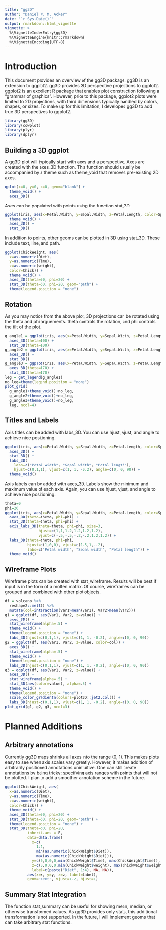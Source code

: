 ```yaml
---
title: "gg3D"
author: "Daniel W. M. Acker"
date: "`r Sys.Date()`"
output: rmarkdown::html_vignette
vignette: >
  %\VignetteIndexEntry{gg3D}
  %\VignetteEngine{knitr::rmarkdown}
  %\VignetteEncoding{UTF-8}
---
```


# Introduction

This document provides an overview of the gg3D package. gg3D is an extension to ggplot2. gg3D provides 3D perspective projections to ggplot2. ggplot2 is an excellent R package that enables plot construction following a "grammar of graphics". However, prior to this package, ggplot2 plots were limited to 2D projections, with third dimensions typically handled by colors, shapes, or sizes. To make up for this limitation, I developed gg3D to add true 3D perspectives to ggplot2.

```r
library(gg3D)
library(cowplot)
library(plyr)
library(dplyr)
```


## Building a 3D ggplot

A gg3D plot will typically start with axes and a perspective. Axes are created with the axes_3D function. This function should usually be accompanied by a theme such as theme_void that removes pre-existing 2D axes.

```r
qplot(x=0, y=0, z=0, geom="blank") + 
  theme_void() +
  axes_3D()
```

Axes can be populated with points using the function stat_3D.

```r
ggplot(iris, aes(x=Petal.Width, y=Sepal.Width, z=Petal.Length, color=Species)) + 
  theme_void() +
  axes_3D() +
  stat_3D()
```

In addition to points, other geoms can be plotted in 3D using stat_3D. These include text, line, and path.

```r
ggplot(ChickWeight, aes(
  x=as.numeric(Diet), 
  y=as.numeric(Time), 
  z=as.numeric(weight),
  color=Chick)) +
  theme_void() +
  axes_3D(theta=30, phi=20) +
  stat_3D(theta=30, phi=20, geom="path") +
  theme(legend.position = "none")
```

## Rotation

As you may notice from the above plot, 3D projections can be rotated using the theta and phi arguements. theta controls the rotation, and phi controls the tilt of the plot.

```r
g_angle1 = ggplot(iris, aes(x=Petal.Width, y=Sepal.Width, z=Petal.Length, color=Species)) +
  axes_3D(theta=100) +
  stat_3D(theta=100)
g_angle2 = ggplot(iris, aes(x=Petal.Width, y=Sepal.Width, z=Petal.Length, color=Species)) +
  axes_3D() +
  stat_3D()
g_angle3 = ggplot(iris, aes(x=Petal.Width, y=Sepal.Width, z=Petal.Length, color=Species)) +
  axes_3D(theta=170) +
  stat_3D(theta=170)
leg = get_legend(g_angle1)
no_leg=theme(legend.position = "none")
plot_grid(
  g_angle1+theme_void()+no_leg, 
  g_angle2+theme_void()+no_leg, 
  g_angle3+theme_void()+no_leg, 
  leg, ncol=4)
```

## Titles and Labels

Axis titles can be added with labs_3D. You can use hjust, vjust, and angle to achieve nice positioning.

```r
ggplot(iris, aes(x=Petal.Width, y=Sepal.Width, z=Petal.Length, color=Species)) +
  axes_3D() +
  stat_3D() +
  labs_3D(
    labs=c("Petal width", "Sepal width", "Petal length"),
    hjust=c(0,1,1), vjust=c(1, 1, -0.2), angle=c(0, 0, 90)) +
  theme_void()
```

Axis labels can be added with axes_3D. Labels show the minimum and maximum value of each axis. Again, you can use hjust, vjust, and angle to achieve nice positioning.

```r
theta=0 
phi=20
ggplot(iris, aes(x=Petal.Width, y=Sepal.Width, z=Petal.Length, color=Species)) +
  axes_3D(theta=theta, phi=phi) +
  stat_3D(theta=theta, phi=phi) +
  axis_labs_3D(theta=theta, phi=phi, size=3, 
               hjust=c(1,1,1.2,1.2,1.2,1.2), 
               vjust=c(-.5,-.5,-.2,-.2,1.2,1.2)) +
  labs_3D(theta=theta, phi=phi, 
          hjust=c(1,0,0), vjust=c(1.5,1,-.2),
          labs=c("Petal width", "Sepal width", "Petal length")) +
  theme_void()
```

## Wireframe Plots

Wireframe plots can be created with stat_wireframe. Results will be best if input is in the form of a molten matrix. Of course, wireframes can be grouped and combined with other plot objects.

```r
df = volcano %>%
  reshape2::melt() %>%
  mutate(col=interaction(Var1>mean(Var1), Var2>mean(Var2)))
g1 = ggplot(df, aes(Var1, Var2, z=value)) +
  axes_3D() +
  stat_wireframe(alpha=.5) +
  theme_void() +
  theme(legend.position = "none") +
  labs_3D(hjust=c(0,1,1), vjust=c(1, 1, -0.2), angle=c(0, 0, 90))
g2 = ggplot(df, aes(Var1, Var2, z=value, color=col)) +
  axes_3D() +
  stat_wireframe(alpha=.5) +
  theme_void() +
  theme(legend.position = "none") +
  labs_3D(hjust=c(0,1,1), vjust=c(1, 1, -0.2), angle=c(0, 0, 90))
g3 = ggplot(df, aes(Var1, Var2, z=value)) +
  axes_3D() +
  stat_wireframe(alpha=.5) +
  stat_3D(aes(color=value), alpha=.5) +
  theme_void() +
  theme(legend.position = "none") +
  scale_color_gradientn(colors=plot3D::jet2.col()) +
  labs_3D(hjust=c(0,1,1), vjust=c(1, 1, -0.2), angle=c(0, 0, 90))
plot_grid(g1, g2, g3, ncol=3)
```

# Planned Additions

## Arbitrary annotations

Currently gg3D maps shrinks all axes into the range (0, 1). This makes plots easy to see when axis scales vary greatly. However, it makes addition of arbitrarily positioned annotations unintuitive. One can still create annotations by being tricky: specifying axis ranges with points that will not be plotted. I plan to add a smoother annotation scheme in the future.

```r
ggplot(ChickWeight, aes(
  x=as.numeric(Diet), 
  y=as.numeric(Time), 
  z=as.numeric(weight),
  color=Chick)) +
  theme_void() +
  axes_3D(theta=30, phi=20) +
  stat_3D(theta=30, phi=20, geom="path") +
  theme(legend.position = "none") +
  stat_3D(theta=30, phi=20,
          inherit.aes = F,
          data=data.frame(
            x=c(
              1:4,
              min(as.numeric(ChickWeight$Diet)), 
              max(as.numeric(ChickWeight$Diet))),
            y=c(0,0,0,0,min(ChickWeight$Time), max(ChickWeight$Time)),
            z=c(0,0,0,0,min(ChickWeight$weight), max(ChickWeight$weight)),
            label=c(paste("Diet", 1:4), NA, NA)),
          aes(x=x, y=y, z=z, label=label),
          geom="text", vjust=1.2, hjust=1)
```

## Summary Stat Integration

The function stat_summary can be useful for showing mean, median, or otherwise transformed values. As gg3D provides only stats, this additional transformation is not supported. In the future, I will implement geoms that can take arbitrary stat functions.
